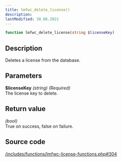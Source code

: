 ```yaml
---
title: lmfwc_delete_license()
description:
lastModified: 30.06.2021
---
```


```php
function lmfwc_delete_license(string $licenseKey)
```

## Description

Deletes a license from the database.

## Parameters

**$licenseKey** *(string) (Required)*<br/>
The license key to delete.

## Return value

*(bool)*<br/>
True on success, false on failure.

## Source code

<p><a href={"https://github.com/drazenbebic/license-manager-for-woocommerce/blob/master/functions/lmfwc-license-functions.php#L304"}
      target={"_blank"}
      rel={"noopener noreferrer"}>/includes/functions/lmfwc-license-functions.php#304</a></p>
